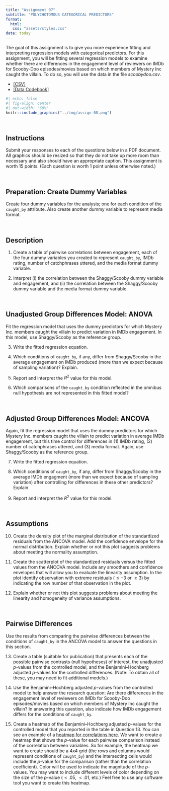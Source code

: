 ```yaml
---
title: "Assignment 07"
subtitle: "POLYCHOTOMOUS CATEGORICAL PREDICTORS"
format:
  html:
   css: "assets/styles.css"
date: today
---
```



The goal of this assignment is to give you more experience fitting and interpreting regression models with categorical predictors. For this assignment, you will be fitting several regression models to examine whether there are differences in the engagement level of reviewers on IMDb for Scooby-Doo episodes/movies based on which members of Mystery Inc caught the villain. To do so, you will use the data in the file *scoobydoo.csv*.


- [[CSV]](https://raw.githubusercontent.com/zief0002/rustic-penguin/main/data/scoobydoo.csv)
- [[Data Codebook]](https://zief0002.github.io/rustic-penguin/codebooks/scoobydoo.html)


```r
#| echo: false
#| fig-align: center
#| out-width: "60%"
knitr::include_graphics("../img/assign-08.png")
```

<br />


## Instructions

Submit your responses to each of the questions below in a PDF document. All graphics should be resized so that they do not take up more room than necessary and also should have an appropriate caption. This assignment is worth 15 points. (Each question is worth 1 point unless otherwise noted.)

<br />



## Preparation: Create Dummy Variables

Create four dummy variables for the analysis; one for each condition of the `caught_by` attribute. Also create another dummy variable to represent media format.

<br />


## Description

1. Create a table of pairwise correlations between engagement, each of the four dummy variables you created to represent `caught_by`, IMDb rating, number of catchphrases uttered, and the media format dummy variable.

2. Interpret (i) the correlation between the Shaggy/Scooby dummy variable and engagement, and (ii) the correlation between the Shaggy/Scooby dummy variable and the media format dummy variable.

<br />


## Unadjusted Group Differences Model: ANOVA

Fit the regression model that uses the dummy predictors for which Mystery Inc. members caught the villain to predict variation in IMDb engagement. In this model, use Shaggy/Scooby as the reference group.

3. Write the fitted regression equation.

4. Which conditions of `caught_by`, if any, differ from Shaggy/Scooby in the average engagement on IMDb produced (more than we expect because of sampling variation)? Explain.

5. Report and interpret the $R^2$ value for this model.

6. Which comparisons of the `caught_by` condition reflected in the omnibus null hypothesis are not represented in this fitted model?

<br />


## Adjusted Group Differences Model: ANCOVA

Again, fit the regression model that uses the dummy predictors for which Mystery Inc. members caught the villain to predict variation in average IMDb engagement, but this time control for differences in (1) IMDb rating, (2) number of catchphrases uttered, and (3) media format. Again, use Shaggy/Scooby as the reference group.

7. Write the fitted regression equation.

8. Which conditions of `caught_by`, if any, differ from Shaggy/Scooby in the average IMDb engagment (more than we expect because of sampling variation) after controlling for differences in these other predictors? Explain

9. Report and interpret the $R^2$ value for this model.

<br />


## Assumptions

10. Create the density plot of the marginal distribution of the standardized residuals from the ANCOVA model. Add the confidence envelope for the normal distribution. Explain whether or not this plot suggests problems about meeting the normality assumption.

11. Create the scatterplot of the standardized residuals versus the fitted values from the ANCOVA model. Include any smoothers and confidence envelopes that will allow you to evaluate the linearity assumption. In the plot identify observation with extreme residuals ($\leq-3$ or $\geq3$) by indicating  the row number of that observation in the plot.

12. Explain whether or not this plot suggests problems about meeting the linearity and homogeneity of variance assumptions.

<br />


## Pairwise Differences

Use the results from comparing the pairwise differences between the conditions of `caught_by` in the ANCOVA model to answer the questions in this section.

13. Create a table (suitable for publication) that presents each of the possible pairwise contrasts (null hypotheses) of interest, the unadjusted _p_-values from the controlled model, and the Benjamini--Hochberg adjusted _p_-values for the controlled differences. (Note: To obtain all of these, you may need to fit additional models.)

14. Use the Benjamini--Hochberg adjusted _p_-values from the controlled model to help answer the research question: Are there differences in the engagement level of reviewers on IMDb for Scooby-Doo episodes/movies based on which members of Mystery Inc caught the villain? In answering this question, also indicate how IMDb engagement differs for the conditions of `caught_by`. 

15. Create a heatmap of the Benjamini--Hochberg adjusted *p*-values for the controlled model that you reported in the table in Question 13. You can see an example of a [heatmap for correlations here](https://towardsdatascience.com/all-about-heatmaps-bb7d97f099d7). We want to create a heatmap that shows the *p*-value for each pairwise comparison instead of the correlation between variables. So for example, the heatmap we want to create should be a 4x4 grid (the rows and columns would represent conditions of `caught_by`) and the intersecting cells would include the *p*-value for the comparison (rather than the correlation coefficient). Color will be used to indicate the magnitude of the *p*-values. You may want to include different levels of color depending on the size of the *p*-value ($<.05$, $<.01$, etc.) Feel free to use any software tool you want to create this heatmap.


<br />

